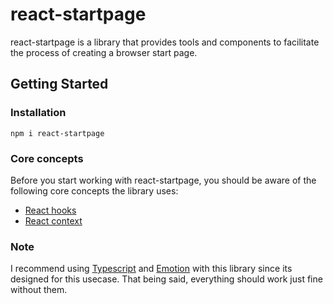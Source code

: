 
<DocsLogo />

# react-startpage

react-startpage is a library that provides tools and components to facilitate the process of creating a browser start page.

## Getting Started

### Installation

```
npm i react-startpage
```

### Core concepts

Before you start working with react-startpage, you should be aware of the following core concepts the library uses:

- [React hooks](https://reactjs.org/docs/hooks-intro.html)
- [React context](https://reactjs.org/docs/context.html)

### Note

I recommend using [Typescript](https://www.typescriptlang.org/) and [Emotion](https://emotion.sh/docs/introduction) with this library since its designed for this usecase. That being said, everything should work just fine without them.
